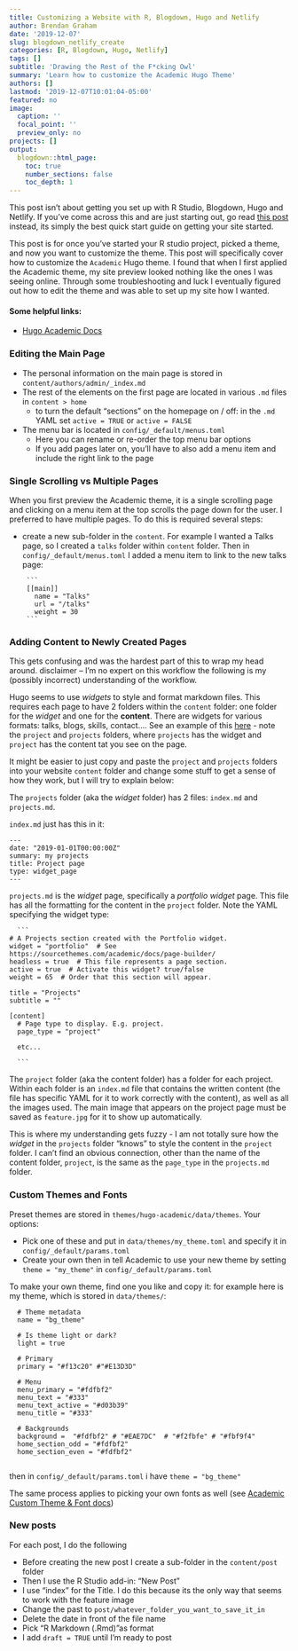 ```yaml
---
title: Customizing a Website with R, Blogdown, Hugo and Netlify
author: Brendan Graham
date: '2019-12-07'
slug: blogdown_netlify_create
categories: [R, Blogdown, Hugo, Netlify]
tags: []
subtitle: 'Drawing the Rest of the F*cking Owl'
summary: 'Learn how to customize the Academic Hugo Theme'
authors: []
lastmod: '2019-12-07T10:01:04-05:00'
featured: no
image:
  caption: ''
  focal_point: ''
  preview_only: no
projects: []
output:
  blogdown::html_page:
    toc: true
    number_sections: false
    toc_depth: 1
---
```


This post isn't about getting you set up with R Studio, Blogdown, Hugo and Netlify. If you've come across this and are just starting out, go read [this post](https://alison.rbind.io/post/2017-06-12-up-and-running-with-blogdown/#build-your-site-in-rstudio) instead, its simply the best quick start guide on getting your site started.

This post is for once you've started your R studio project, picked a theme, and now you want to customize the theme. This post will specifically cover how to customize the `Academic` Hugo theme. I found that when I first applied the Academic theme, my site preview looked nothing like the ones I was seeing online. Through some troubleshooting and luck I eventually figured out how to edit the theme and was able to set up my site how I wanted.

#### Some helpful links:

 * [Hugo Academic Docs](https://sourcethemes.com/academic/docs/) 
 
 
### Editing the Main Page

 * The personal information on the main page is stored in `content/authors/admin/_index.md`  
 * The rest of the elements on the first page are located in various `.md` files in `content > home`
   * to turn the default “sections” on the homepage on / off: in the `.md` YAML  set `active = TRUE` or `active = FALSE`
 * The menu bar is located in `config/_default/menus.toml`
   * Here you can rename or re-order the top menu bar options
   * If you add pages later on, you'll have to also add a menu item and include the right link to the page

### Single Scrolling vs Multiple Pages

When you first preview the Academic theme, it is a single scrolling page and clicking on a menu item at the top scrolls the page down for the user. I preferred to have multiple pages. To do this is required several steps:  

 * create a new sub-folder in the `content`.  For example I wanted a Talks page, so I created a `talks` folder within `content` folder.  Then in `config/_default/menus.toml` I added a menu item to link to the new talks page:
 
        ```
        [[main]]
          name = "Talks"
          url = "/talks"
          weight = 30
        ```
        
### Adding Content to Newly Created Pages

This gets confusing and was the hardest part of this to wrap my head around. disclaimer -- I'm no expert on this workflow the following is my (possibly incorrect) understanding of the workflow.

Hugo seems to use _widgets_ to style and format markdown files. This requires each page to have 2 folders within the `content` folder: one folder for the _widget_ and one for the **content**.  There are widgets for various formats: talks, blogs, skills, contact.... See an example of this [here](https://github.com/brndngrhm/website/tree/master/content) - note the `project` and `projects` folders, where `projects` has the widget and `project` has the content tat you see on the page.

It might be easier to just copy and paste the `project` and `projects` folders into your website `content` folder and change some stuff to get a sense of how they work, but I will try to explain below:


The `projects` folder (aka the _widget_ folder) has 2 files: `index.md` and `projects.md`.  

`index.md` just has this in it:

    ---
    date: "2019-01-01T00:00:00Z"
    summary: my projects
    title: Project page
    type: widget_page
    ---

`projects.md` is the _widget_ page, specifically a _portfolio widget_ page. This file has all the formatting for the content in the `project` folder. Note the YAML specifying the widget type:

      ```
    # A Projects section created with the Portfolio widget.
    widget = "portfolio"  # See https://sourcethemes.com/academic/docs/page-builder/
    headless = true  # This file represents a page section.
    active = true  # Activate this widget? true/false
    weight = 65  # Order that this section will appear.
    
    title = "Projects"
    subtitle = ""
    
    [content]
      # Page type to display. E.g. project.
      page_type = "project"
          
      etc...
      
      ```
The `project` folder (aka the content folder) has a folder for each project. Within each folder is an `index.md` file that contains the written content (the file has specific YAML for it to work correctly with the content), as well as all the images used. The main image that appears on the project page must be saved as `feature.jpg` for it to show up automatically.

This is where my understanding gets fuzzy - I am not totally sure how the _widget_ in the `projects` folder "knows" to style the content in the `project` folder. I can't find an obvious connection, other than the name of the content folder, `project`, is the same as the `page_type` in the `projects.md` folder.


### Custom Themes and Fonts

Preset themes are stored in `themes/hugo-academic/data/themes`. Your options:  

  *  Pick one of these and put in `data/themes/my_theme.toml` and specify it in `config/_default/params.toml`    
  *  Create your own then in tell Academic to use your new theme by setting `theme = "my_theme"` in `config/_default/params.toml`  
  
To make your own theme, find one you like and copy it: for example here is my theme, which is stored in `data/themes/`:

      # Theme metadata
      name = "bg_theme"
      
      # Is theme light or dark?
      light = true
      
      # Primary
      primary = "#f13c20" #"#E13D3D"
      
      # Menu
      menu_primary = "#fdfbf2"
      menu_text = "#333"
      menu_text_active = "#d03b39"
      menu_title = "#333"
      
      # Backgrounds
      background =  "#fdfbf2" # "#EAE7DC"  # "#f2fbfe" # "#fbf9f4"
      home_section_odd = "#fdfbf2"
      home_section_even = "#fdfbf2"
      
then in `config/_default/params.toml` i have `theme = "bg_theme"`

The same process applies to picking your own fonts as well (see [Academic Custom Theme & Font docs](https://sourcethemes.com/academic/docs/customization/#custom-theme))
       

### New posts

For each post,  I do the following    

  * Before creating the new post I create a sub-folder in the `content/post` folder  
  * Then I use the R Studio add-in: "New Post"  
  * I use “index” for the Title. I do this because its the only way that seems to work with the feature image
  * Change the past to `post/whatever_folder_you_want_to_save_it_in`
  * Delete the date in front of the file name  
  * Pick "R Markdown (.Rmd)"as format  
  * I add `draft = TRUE` until I'm ready to post  

